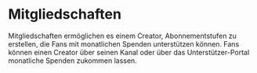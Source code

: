 # Mitgliedschaften

Mitgliedschaften ermöglichen es einem Creator, Abonnementstufen zu erstellen, die Fans mit monatlichen Spenden unterstützen können. Fans können einen Creator über seinen Kanal oder über das Unterstützer-Portal monatliche Spenden zukommen lassen. 

